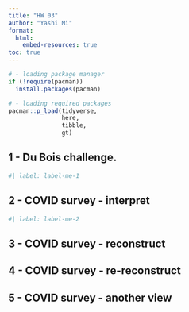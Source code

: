 ```yaml
---
title: "HW 03"
author: "Yashi Mi"
format:
  html:
    embed-resources: true
toc: true
---
```


```r
# - loading package manager
if (!require(pacman))
  install.packages(pacman)

# - loading required packages
pacman::p_load(tidyverse,
               here,
               tibble,
               gt)
```

## 1 - Du Bois challenge.

```r
#| label: label-me-1

```

## 2 - COVID survey - interpret

```r
#| label: label-me-2

```

## 3 - COVID survey - reconstruct

## 4 - COVID survey - re-reconstruct

## 5 - COVID survey - another view
